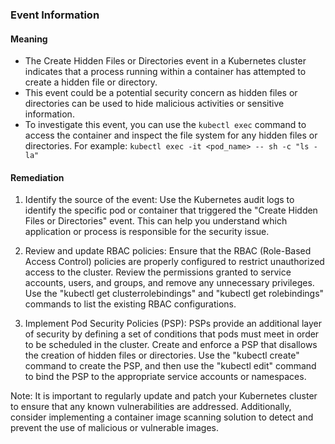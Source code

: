 
### Event Information

#### Meaning

- The Create Hidden Files or Directories event in a Kubernetes cluster indicates that a process running within a container has attempted to create a hidden file or directory.
- This event could be a potential security concern as hidden files or directories can be used to hide malicious activities or sensitive information.
- To investigate this event, you can use the `kubectl exec` command to access the container and inspect the file system for any hidden files or directories. For example: `kubectl exec -it <pod_name> -- sh -c "ls -la"`

#### Remediation

1. Identify the source of the event: Use the Kubernetes audit logs to identify the specific pod or container that triggered the "Create Hidden Files or Directories" event. This can help you understand which application or process is responsible for the security issue.

2. Review and update RBAC policies: Ensure that the RBAC (Role-Based Access Control) policies are properly configured to restrict unauthorized access to the cluster. Review the permissions granted to service accounts, users, and groups, and remove any unnecessary privileges. Use the "kubectl get clusterrolebindings" and "kubectl get rolebindings" commands to list the existing RBAC configurations.

3. Implement Pod Security Policies (PSP): PSPs provide an additional layer of security by defining a set of conditions that pods must meet in order to be scheduled in the cluster. Create and enforce a PSP that disallows the creation of hidden files or directories. Use the "kubectl create" command to create the PSP, and then use the "kubectl edit" command to bind the PSP to the appropriate service accounts or namespaces.

Note: It is important to regularly update and patch your Kubernetes cluster to ensure that any known vulnerabilities are addressed. Additionally, consider implementing a container image scanning solution to detect and prevent the use of malicious or vulnerable images.

